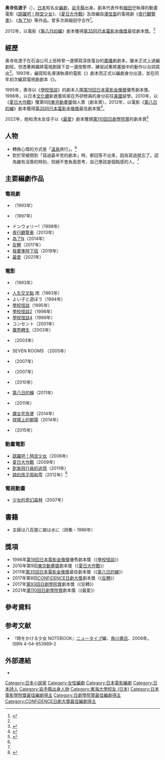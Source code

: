 {{noteTA
|G1=JP Show}}
{{藝人
| 姓名 = 奥寺佐渡子
| 類型 = 编剧
| 原名 = 
| 外文名 = 奥寺 佐渡子
| 外文 = 
| 羅馬拼音 = Okudera Satoko
| 英文名 = 
| 國籍 = [[日本|日本]]
| 籍貫 = [[岩手縣|岩手縣]]
| 出生日期 = 
| 出生地點 = [[日本|日本]][[岩手縣|岩手縣]]
| 逝世日期 =  
| 逝世地點 = 
| 職業 = 编剧、作家
| 語言 = [[日语|日语]]
| 教育程度 = [[東海大學_(日本)|東海大學]]文學部
| 配偶 =  
| 出身地 = 
| 出道作 = 1993年《{{link-ja|搬家 (電影)|お引越し (映画)|搬家}}》
| 出道日期 = {{start date and age|1993}}
| 代表作 = 2006年《[[跳躍吧！時空少女|跳躍吧！時空少女]]》<br>2009年《[[夏日大作戰|夏日大作戰]]》<br>2011年《[[第八日的蟬#電影|第八日的蟬]]》<br>2012年《[[狼的孩子雨和雪|狼的孩子雨和雪]]》<br>2014年《[[為了N#電視劇|為了N]]》
| 活躍年代 = 
| 經紀公司 =
| 網站 = 
| 獎項 = '''[[第35回日本電影金像獎|第35回日本電影金像獎]]最佳劇本獎'''<br>2011年《[[第八日的蟬#電影|第八日的蟬]]》
| IMDb = 0645766
| 書籍 = 
}}
{{japanese|japanese=奥寺 佐渡子|kana=おくでら さとこ|romaji=Okudera Satoko}}
'''奥寺佐渡子'''（{{bd|1966年||||}}），[[日本|日本]]知名女[[編劇|編劇]]，[[岩手縣|岩手縣]]出身。劇本代表作有[[細田守|細田守]]執導的動畫電影《[[跳躍吧！時空少女|跳躍吧！時空少女]]》、《[[夏日大作戰|夏日大作戰]]》及改編自[[湊佳苗|湊佳苗]]的電視劇《[[夜行觀覽車|夜行觀覽車]]》、《[[為了N#電視劇|為了N]]》等作品。曾多次與細田守合作<ref>{{Cite web |url=http://www.allcinema.net/prog/show_p.php?num_p=118651 |title=奥寺佐渡子allcinema |access-date=2014-10-25 |archive-date=2016-08-25 |archive-url=https://web.archive.org/web/20160825180253/http://allcinema.net/prog/show_p.php?num_p=118651 |dead-url=no }}</ref>。

2012年，以電影《[[第八日的蟬#電影|第八日的蟬]]》劇本獲得[[第35回日本電影金像獎|第35回日本電影金像獎]]最佳劇本獎。<ref name="japan-academy-prize"/>

== 經歷 ==
奥寺佐渡子在石油公司上班時曾一邊撰寫深夜電台的[[廣播|廣播]]劇劇本，雖未正式上過編劇班，但憑著興趣將電視劇錄下並一邊按暫停，練習試著將畫面中的動作以台詞寫出<ref name="nikkatsu">{{Cite web |url=http://www.nikkatsu.com/interview/2007/04/vol15.html |title=奥寺佐渡子專訪 |access-date=2014-10-25 |archive-date=2019-05-05 |archive-url=https://web.archive.org/web/20190505020516/http://www.nikkatsu.com/interview/2007/04/vol15.html |dead-url=no }}</ref>。1993年，編寫知名導演{{link-ja|相米慎二|相米慎二}}執導的電影《{{link-ja|搬家 (電影)|お引越し (映画)|搬家}}》劇本而正式以編劇身分出道，並在同年初次編寫電視劇劇本《{{link-ja|茶煲愛情|お茶の間 (漫画)}}》。

1995年，奧寺以《[[學校怪談_(電影)#「學校怪談」（1995年）|學校怪談]]》的劇本入圍[[第19回日本電影金像獎|第19回日本電影金像獎]]優秀劇本獎。1998年，以日本[[文化廳|文化廳]]新進藝術家在外研修員的身分前往[[美國|美國]]留學。2010年，以《[[夏日大作戰|夏日大作戰]]》獲第9回[[東京動畫獎|東京動畫獎]]個人賞（劇本賞）。2012年，以電影《[[第八日的蟬#電影|第八日的蟬]]》劇本獲得[[第35回日本電影金像獎|第35回日本電影金像獎]]最佳劇本獎<ref name="japan-academy-prize">{{Cite web |url=http://www.japan-academy-prize.jp/prizes/35.html |title=第35回日本電影金像獎發表 |accessdate=2014-10-25 |archive-date=2013-05-24 |archive-url=https://archive.is/20130524150432/http://www.japan-academy-prize.jp/prizes/?t=35 |dead-url=no }}</ref>。

2022年，她和清水友佳子以《[[最愛_(日本電視劇)|最愛]]》劇本獲頒[[第110回日劇學院賞|第110回日劇學院賞]]的劇本賞<ref>{{cite web|script-title=ja:第110回ザテレビジョンドラマアカデミー賞（劇本賞）|url=https://thetv.jp/feature/drama-academy/110/awards/best-scenario/|publisher=[[KADOKAWA|KADOKAWA]]|accessdate=2022-02-22|language=ja|archive-date=2022-02-22|archive-url=https://web.archive.org/web/20220222060532/https://thetv.jp/feature/drama-academy/110/awards/best-scenario/|dead-url=no}}</ref>

== 人物 ==
*轉換心情的方式是「[[溫泉|溫泉]]旅行」。<ref name="nikkatsu"/>
*對於常被問到「寫過最辛苦的劇本」時，都回答不出來，因為寫過就忘了。認為雖有沮喪的時刻，但絕不會負面思考，自己應該是個鈍感的人。<ref name="nikkatsu"/>

== 主要編劇作品 ==
=== 電視劇 ===
*{{link-ja|茶煲愛情|お茶の間 (漫画)}}（1993年）
*{{link-ja|蔷薇的殺意～獻給虛無的供物|虚無への供物#テレビドラマ}}（1997年）
*ドンウォリー!（1998年）
*[[夜行觀覽車|夜行觀覽車]]（2013年）
*[[為了N#電視劇|為了N]]（2014年）
*[[反轉#電視劇|反轉]]（2017年）
*[[我要準時下班#電視劇|我要準時下班]]（2019年）
*[[最愛_(日本電視劇)|最愛]]（2021年）

=== 電影 ===
*{{link-ja|搬家 (電影)|お引越し (映画)|搬家}}（1993年）
*[[人生交叉點|人生交叉點]] 雨（1993年）
*よい子と遊ぼう（1994年）
*[[學校怪談_(電影)|學校怪談]]（1995年）
*[[學校怪談_(電影)#「學校怪談2」（1996年）|學校怪談2]]（1996年）
*[[學校怪談_(電影)#「學校怪談4」（1999年）|學校怪談4]]（1999年）
*コンセント（2001年）
*[[魔界轉生#電影|魔界轉生]]（2003年）
*{{link-ja|花 (電影)|花 (映画)|花}}（2003年）
*SEVEN ROOMS （2005年）
*{{link-ja|喋喋不休|しゃべれどもしゃべれども}}（2007年）
*{{link-ja|怪談 (2007年電影)|怪談 (2007年の映画)|怪談}}（2007年）
*{{link-ja|常開野蔷薇|パーマネント野ばら}}（2010年）
*[[第八日的蟬#電影|第八日的蟬]]（2011年）
*{{link-ja|輕蔑 (電影)|軽蔑 (中上健次)#映画|輕蔑}}（2011年）
*[[魔女宅急便_(2014年電影)|魔女宅急便]]（2014年）
*[[球場上的朝陽|球場上的朝陽]]（2014年）
*{{link-ja|Maestro|マエストロ!#映画}}（2015年）

=== 動畫電影 ===
*[[跳躍吧！時空少女|跳躍吧！時空少女]]（2006年）
*[[夏日大作戰|夏日大作戰]]（2009年）
*[[對某飛行員的追憶|對某飛行員的追憶]]（2011年）
*[[狼的孩子雨和雪|狼的孩子雨和雪]]（2012年）<ref>{{Cite web |url=http://yule.sohu.com/20130608/n378442654.shtml |title=日本电影周展映作品简介：《狼的孩子雨和雪》 |access-date=2014-10-25 |archive-date=2020-04-03 |archive-url=https://web.archive.org/web/20200403095707/https://yule.sohu.com/20130608/n378442654.shtml |dead-url=no }}</ref>

=== 電視動畫 ===
*[[少女的奇幻森林|少女的奇幻森林]]（2007年）
 
== 書籍 ==
*主婦は八百屋に娘は水に（詩集・1986年）

== 獎項 ==
*1996年[[第19回日本電影金像獎|第19回日本電影金像獎]]優秀劇本獎（《[[學校怪談_(電影)#「學校怪談」（1995年）|學校怪談]]》）
*2010年第9回[[東京動畫獎|東京動畫獎]]劇本獎（《[[夏日大作戰|夏日大作戰]]》）
*2011年[[第35回日本電影金像獎|第35回日本電影金像獎]]最佳劇本獎（《[[第八日的蟬#電影|第八日的蟬]]》）
*2017年第8回[[CONFiDENCE日劇大獎|CONFiDENCE日劇大獎]]劇本獎（《[[反轉|反轉]]》）
*2017年[[第93回日劇學院賞|第93回日劇學院賞]]劇本獎（《反轉》）
*2021年[[第110回日劇學院賞|第110回日劇學院賞]]劇本獎（《最愛》）

== 參考資料 ==
{{reflist}}

== 参考文献 ==
* 『時をかける少女 NOTEBOOK』[[月刊ニュータイプ|ニュータイプ]]編、[[角川書店|角川書店]]、2006年。ISBN 4-04-853989-2

== 外部連結 ==
*{{IMDb name|0645766}}{{en icon}}

{{日本電影學院獎最佳編劇}}
{{日劇學院賞最佳劇本}}

{{DEFAULTSORT:Okudera Satoko}}
[[Category:日本小說家|Category:日本小說家]]
[[Category:女性編劇|Category:女性編劇]]
[[Category:日本電影編劇|Category:日本電影編劇]]
[[Category:日本詩人|Category:日本詩人]]
[[Category:岩手縣出身人物|Category:岩手縣出身人物]]
[[Category:東海大學校友_(日本)|Category:東海大學校友 (日本)]]
[[Category:日本電影學院獎最佳編劇得主|Category:日本電影學院獎最佳編劇得主]]
[[Category:日劇學院賞最佳編劇得主|Category:日劇學院賞最佳編劇得主]]
[[Category:CONFiDENCE日劇大獎最佳編劇得主|Category:CONFiDENCE日劇大獎最佳編劇得主]]